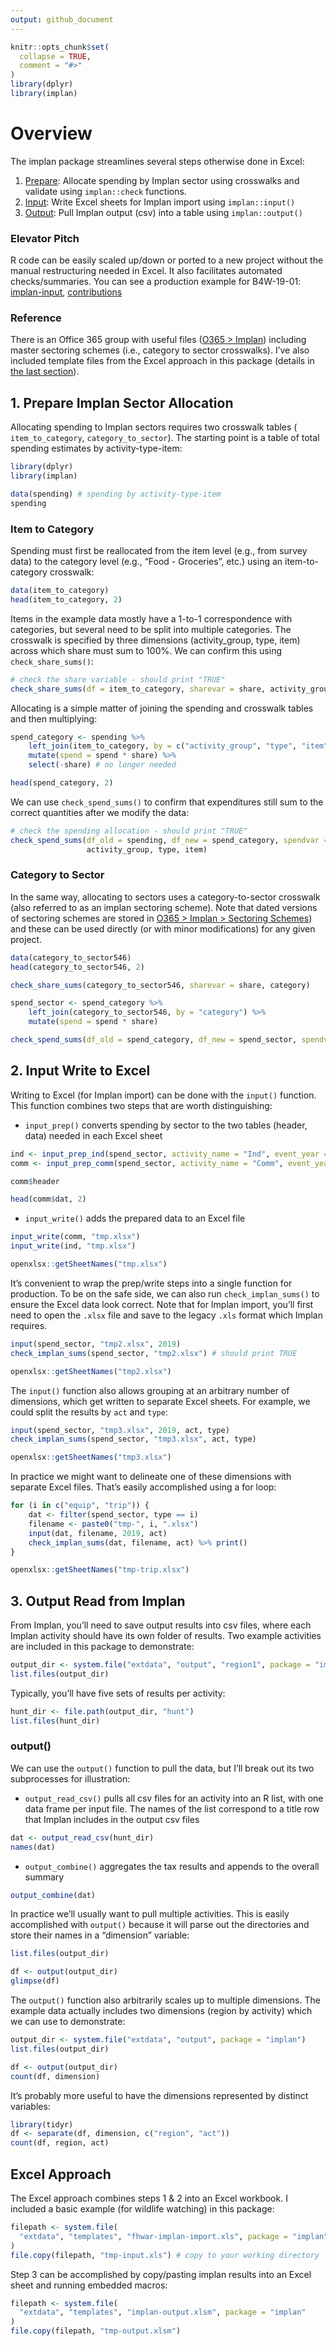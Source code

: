 ---
output: github_document
---
<!-- implan-transfer.md is generated from implan-transfer.Rmd. Please edit that file -->

```{r, include = FALSE}
knitr::opts_chunk$set(
  collapse = TRUE,
  comment = "#>"
)
library(dplyr)
library(implan)
```

# Overview

The implan package streamlines several steps otherwise done in Excel:

1. [Prepare](#1-prepare-implan-sector-allocation): Allocate spending by Implan sector using crosswalks and validate using `implan::check` functions.
2. [Input](#2-input-write-to-excel): Write Excel sheets for Implan import using `implan::input()`
3. [Output](#3-output-read-from-implan): Pull Implan output (csv) into a table using `implan::output()`

### Elevator Pitch

R code can be easily scaled up/down or ported to a new project without the manual restructuring needed in Excel. It also facilitates automated checks/summaries. You can see a production example for B4W-19-01:   [implan-input](https://github.com/southwick-associates/B4W-19-01/blob/master/code/implan/1-implan-input.R), [contributions](https://github.com/southwick-associates/B4W-19-01/blob/master/code/implan/2-contributions.R)

### Reference

There is an Office 365 group with useful files ([O365 > Implan](https://southwickassociatesinc.sharepoint.com/sites/Implan)) including master sectoring schemes (i.e., category to sector crosswalks). I've also included template files from the Excel approach in this package (details in [the last section](#excel-approach)).

## 1. Prepare Implan Sector Allocation

Allocating spending to Implan sectors requires two crosswalk tables ( `item_to_category`, `category_to_sector`). The starting point is a table of total spending estimates by activity-type-item:

```{r}
library(dplyr)
library(implan)

data(spending) # spending by activity-type-item
spending
```

### Item to Category

Spending must first be reallocated from the item level (e.g., from survey data) to the category level (e.g., "Food - Groceries", etc.) using an item-to-category crosswalk:

```{r}
data(item_to_category)
head(item_to_category, 2)
```

Items in the example data mostly have a 1-to-1 correspondence with categories, but several need to be split into multiple categories. The crosswalk is specified by three dimensions (activity_group, type, item) across which share must sum to 100%. We can confirm this using `check_share_sums()`:

```{r}
# check the share variable - should print "TRUE"
check_share_sums(df = item_to_category, sharevar = share, activity_group, type, item)
```

Allocating is a simple matter of joining the spending and crosswalk tables and then multiplying:

```{r}
spend_category <- spending %>%
    left_join(item_to_category, by = c("activity_group", "type", "item")) %>%
    mutate(spend = spend * share) %>%
    select(-share) # no longer needed

head(spend_category, 2)
```

We can use `check_spend_sums()` to confirm that expenditures still sum to the correct quantities after we modify the data:

```{r}
# check the spending allocation - should print "TRUE"
check_spend_sums(df_old = spending, df_new = spend_category, spendvar = spend, 
                 activity_group, type, item)
```

### Category to Sector

In the same way, allocating to sectors uses a category-to-sector crosswalk (also referred to as an implan sectoring scheme). Note that dated versions of sectoring schemes are stored in [O365 > Implan > Sectoring Schemes](https://southwickassociatesinc.sharepoint.com/:f:/s/Implan/EnL9nwfijuROuo34BCV47fkB9yuOh8l0lDdaEtmEfL9TNA?e=R2dby9)) and these can be used directly (or with minor modifications) for any given project.

```{r}
data(category_to_sector546)
head(category_to_sector546, 2)

check_share_sums(category_to_sector546, sharevar = share, category)
```

```{r}
spend_sector <- spend_category %>%
    left_join(category_to_sector546, by = "category") %>%
    mutate(spend = spend * share)

check_spend_sums(df_old = spend_category, df_new = spend_sector, spendvar = spend, category)
```

## 2. Input Write to Excel

Writing to Excel (for Implan import) can be done with the `input()` function. This function combines two steps that are worth distinguishing:

- `input_prep()` converts spending by sector to the two tables (header, data) needed in each Excel sheet

```{r}
ind <- input_prep_ind(spend_sector, activity_name = "Ind", event_year = 2019)
comm <- input_prep_comm(spend_sector, activity_name = "Comm", event_year = 2019)

comm$header

head(comm$dat, 2)
```

- `input_write()` adds the prepared data to an Excel file

```{r}
input_write(comm, "tmp.xlsx")
input_write(ind, "tmp.xlsx")

openxlsx::getSheetNames("tmp.xlsx")
```

It's convenient to wrap the prep/write steps into a single function for production. To be on the safe side, we can also run `check_implan_sums()` to ensure the Excel data look correct. Note that for Implan import, you'll first need to open the `.xlsx` file and save to the legacy `.xls` format which Implan requires.

```{r}
input(spend_sector, "tmp2.xlsx", 2019)
check_implan_sums(spend_sector, "tmp2.xlsx") # should print TRUE

openxlsx::getSheetNames("tmp2.xlsx")
```

The `input()` function also allows grouping at an arbitrary number of dimensions, which get written to separate Excel sheets. For example, we could split the results by `act` and `type`:

```{r}
input(spend_sector, "tmp3.xlsx", 2019, act, type)
check_implan_sums(spend_sector, "tmp3.xlsx", act, type)

openxlsx::getSheetNames("tmp3.xlsx")
```

In practice we might want to delineate one of these dimensions with separate Excel files. That's easily accomplished using a for loop:

```{r}
for (i in c("equip", "trip")) {
    dat <- filter(spend_sector, type == i)
    filename <- paste0("tmp-", i, ".xlsx")
    input(dat, filename, 2019, act)
    check_implan_sums(dat, filename, act) %>% print()
}

openxlsx::getSheetNames("tmp-trip.xlsx")
```

## 3. Output Read from Implan

From Implan, you'll need to save output results into csv files, where each Implan activity should have its own folder of results. Two example activities are included in this package to demonstrate:

```{r}
output_dir <- system.file("extdata", "output", "region1", package = "implan")
list.files(output_dir)
```

Typically, you'll have five sets of results per activity:

```{r}
hunt_dir <- file.path(output_dir, "hunt")
list.files(hunt_dir)
```

### output()

We can use the `output()` function to pull the data, but I'll break out its two subprocesses for illustration:

- `output_read_csv()` pulls all csv files for an activity into an R list, with one data frame per input file. The names of the list correspond to a title row that Implan includes in the output csv files

```{r}
dat <- output_read_csv(hunt_dir)
names(dat)
```

- `output_combine()` aggregates the tax results and appends to the overall summary

```{r}
output_combine(dat)
```

In practice we'll usually want to pull multiple activities. This is easily accomplished with `output()` because it will parse out the directories and store their names in a "dimension" variable:

```{r}
list.files(output_dir)

df <- output(output_dir)
glimpse(df)
```

The `output()` function also arbitrarily scales up to multiple dimensions. The example data actually includes two dimensions (region by activity) which we can use to demonstrate:

```{r}
output_dir <- system.file("extdata", "output", package = "implan")
list.files(output_dir)

df <- output(output_dir)
count(df, dimension)
```

It's probably more useful to have the dimensions represented by distinct variables:

```{r}
library(tidyr)
df <- separate(df, dimension, c("region", "act"))
count(df, region, act)
```

## Excel Approach

The Excel approach combines steps 1 & 2 into an Excel workbook. I included a basic example (for wildlife watching) in this package:

```{r}
filepath <- system.file(
  "extdata", "templates", "fhwar-implan-import.xls", package = "implan"
)
file.copy(filepath, "tmp-input.xls") # copy to your working directory
```

Step 3 can be accomplished by copy/pasting implan results into an Excel sheet and running embedded macros:

```{r}
filepath <- system.file(
  "extdata", "templates", "implan-output.xlsm", package = "implan"
)
file.copy(filepath, "tmp-output.xlsm")
```

